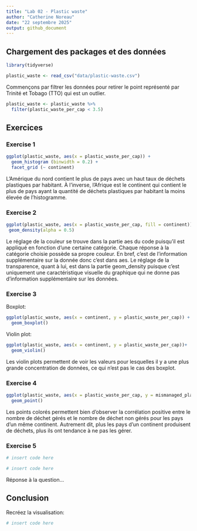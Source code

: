 ```yaml
---
title: "Lab 02 - Plastic waste"
author: "Catherine Noreau"
date: "22 septembre 2025"
output: github_document
---
```


## Chargement des packages et des données

```r
library(tidyverse) 
```

```r
plastic_waste <- read_csv("data/plastic-waste.csv")
```

Commençons par filtrer les données pour retirer le point représenté par Trinité et Tobago (TTO) qui est un outlier.

```r
plastic_waste <- plastic_waste %>%
  filter(plastic_waste_per_cap < 3.5)
```


## Exercices

### Exercise 1

```r
ggplot(plastic_waste, aes(x = plastic_waste_per_cap)) +
  geom_histogram (binwidth = 0.2) +
  facet_grid (~ continent)
```

L'Amérique du nord contient le plus de pays avec un haut taux de déchets plastiques par habitant. À l'inverse, l'Afrique est le continent qui contient le plus de pays ayant la quantité de déchets plastiques par habitant la moins élevée de l'histogramme.

### Exercise 2

```r
ggplot(plastic_waste, aes(x = plastic_waste_per_cap, fill = continent)) +
 geom_density(alpha = 0.5)
```

Le réglage de la couleur se trouve dans la partie aes du code puisqu'il est appliqué en fonction d'une certaine catégorie. Chaque réponse à la catégorie choisie possède sa propre couleur. En bref, c'est de l'information supplémentaire sur la donnée donc c'est dans aes. Le réglage de la transparence, quant à lui, est dans la partie geom_density puisque c'est uniquement une caractéristique visuelle du graphique qui ne donne pas d'information supplémentaire sur les données.

### Exercise 3

Boxplot:

```r
ggplot(plastic_waste, aes(x = continent, y = plastic_waste_per_cap)) +
  geom_boxplot()
```

Violin plot:

```r
ggplot(plastic_waste, aes(x = continent, y = plastic_waste_per_cap))+
  geom_violin()
```

Les violin plots permettent de voir les valeurs pour lesquelles il y a une plus grande concentration de données, ce qui n'est pas le cas des boxplot.

### Exercise 4


```r
ggplot(plastic_waste, aes(x = plastic_waste_per_cap, y = mismanaged_plastic_waste_per_cap, color = continent)) +
  geom_point()
```

Les points colorés permettent bien d'observer la corrélation positive entre le nombre de déchet gérés et le nombre de déchet non gérés pour les pays d'un même continent. Autrement dit, plus les pays d'un continent produisent de déchets, plus ils ont tendance à ne pas les gérer.

### Exercise 5


```r
# insert code here
```

```r
# insert code here
```

Réponse à la question...

## Conclusion

Recréez la visualisation:

```r
# insert code here
```
